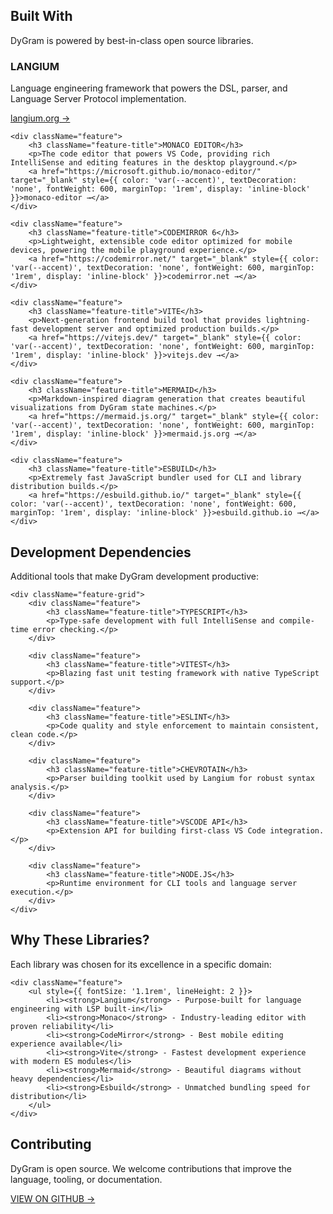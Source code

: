 
<PageLayout title="Libraries">



## Built With

DyGram is powered by best-in-class open source libraries.

<div className="feature-grid">
    <div className="feature">
        <h3 className="feature-title">LANGIUM</h3>
        <p>Language engineering framework that powers the DSL, parser, and Language Server Protocol implementation.</p>
        <a href="https://langium.org/" target="_blank" style={{ color: 'var(--accent)', textDecoration: 'none', fontWeight: 600, marginTop: '1rem', display: 'inline-block' }}>langium.org →</a>
    </div>

    <div className="feature">
        <h3 className="feature-title">MONACO EDITOR</h3>
        <p>The code editor that powers VS Code, providing rich IntelliSense and editing features in the desktop playground.</p>
        <a href="https://microsoft.github.io/monaco-editor/" target="_blank" style={{ color: 'var(--accent)', textDecoration: 'none', fontWeight: 600, marginTop: '1rem', display: 'inline-block' }}>monaco-editor →</a>
    </div>

    <div className="feature">
        <h3 className="feature-title">CODEMIRROR 6</h3>
        <p>Lightweight, extensible code editor optimized for mobile devices, powering the mobile playground experience.</p>
        <a href="https://codemirror.net/" target="_blank" style={{ color: 'var(--accent)', textDecoration: 'none', fontWeight: 600, marginTop: '1rem', display: 'inline-block' }}>codemirror.net →</a>
    </div>

    <div className="feature">
        <h3 className="feature-title">VITE</h3>
        <p>Next-generation frontend build tool that provides lightning-fast development server and optimized production builds.</p>
        <a href="https://vitejs.dev/" target="_blank" style={{ color: 'var(--accent)', textDecoration: 'none', fontWeight: 600, marginTop: '1rem', display: 'inline-block' }}>vitejs.dev →</a>
    </div>

    <div className="feature">
        <h3 className="feature-title">MERMAID</h3>
        <p>Markdown-inspired diagram generation that creates beautiful visualizations from DyGram state machines.</p>
        <a href="https://mermaid.js.org/" target="_blank" style={{ color: 'var(--accent)', textDecoration: 'none', fontWeight: 600, marginTop: '1rem', display: 'inline-block' }}>mermaid.js.org →</a>
    </div>

    <div className="feature">
        <h3 className="feature-title">ESBUILD</h3>
        <p>Extremely fast JavaScript bundler used for CLI and library distribution builds.</p>
        <a href="https://esbuild.github.io/" target="_blank" style={{ color: 'var(--accent)', textDecoration: 'none', fontWeight: 600, marginTop: '1rem', display: 'inline-block' }}>esbuild.github.io →</a>
    </div>
</div>

<div style={{ marginTop: '4rem' }}>
    <h2 className="section-title" style={{ fontSize: '2rem' }}>Development Dependencies</h2>
    <p style={{ fontSize: '1.2rem', marginBottom: '2rem' }}>
        Additional tools that make DyGram development productive:
    </p>

    <div className="feature-grid">
        <div className="feature">
            <h3 className="feature-title">TYPESCRIPT</h3>
            <p>Type-safe development with full IntelliSense and compile-time error checking.</p>
        </div>

        <div className="feature">
            <h3 className="feature-title">VITEST</h3>
            <p>Blazing fast unit testing framework with native TypeScript support.</p>
        </div>

        <div className="feature">
            <h3 className="feature-title">ESLINT</h3>
            <p>Code quality and style enforcement to maintain consistent, clean code.</p>
        </div>

        <div className="feature">
            <h3 className="feature-title">CHEVROTAIN</h3>
            <p>Parser building toolkit used by Langium for robust syntax analysis.</p>
        </div>

        <div className="feature">
            <h3 className="feature-title">VSCODE API</h3>
            <p>Extension API for building first-class VS Code integration.</p>
        </div>

        <div className="feature">
            <h3 className="feature-title">NODE.JS</h3>
            <p>Runtime environment for CLI tools and language server execution.</p>
        </div>
    </div>
</div>

<div style={{ marginTop: '4rem' }}>
    <h2 className="section-title" style={{ fontSize: '2rem' }}>Why These Libraries?</h2>
    <p style={{ fontSize: '1.2rem', marginBottom: '2rem' }}>
        Each library was chosen for its excellence in a specific domain:
    </p>

    <div className="feature">
        <ul style={{ fontSize: '1.1rem', lineHeight: 2 }}>
            <li><strong>Langium</strong> - Purpose-built for language engineering with LSP built-in</li>
            <li><strong>Monaco</strong> - Industry-leading editor with proven reliability</li>
            <li><strong>CodeMirror</strong> - Best mobile editing experience available</li>
            <li><strong>Vite</strong> - Fastest development experience with modern ES modules</li>
            <li><strong>Mermaid</strong> - Beautiful diagrams without heavy dependencies</li>
            <li><strong>Esbuild</strong> - Unmatched bundling speed for distribution</li>
        </ul>
    </div>
</div>

<div style={{ marginTop: '4rem' }}>
    <h2 className="section-title" style={{ fontSize: '2rem' }}>Contributing</h2>
    <p style={{ fontSize: '1.2rem', marginBottom: '1rem' }}>
        DyGram is open source. We welcome contributions that improve the language, tooling, or documentation.
    </p>
    <a href="https://github.com/christopherdebeer/machine" target="_blank" className="btn">VIEW ON GITHUB →</a>
</div>



</PageLayout>